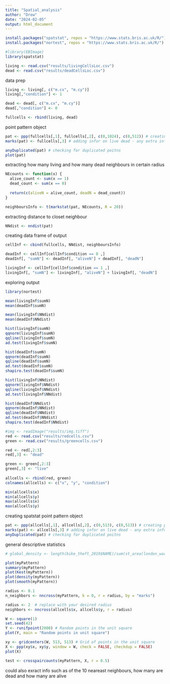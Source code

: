 ```yaml
---
title: "Spatial_analysis"
author: "Drew"
date: "2024-02-05"
output: html_document
---
```


```r
install.packages("spatstat", repos = "https://www.stats.bris.ac.uk/R/")
install.packages("nortest", repos = "https://www.stats.bris.ac.uk/R/")
```

```r
#library(EBImage)
library(spatstat)
```

```r

living <- read.csv("results/livingCellsLoc.csv")
dead <- read.csv("results/deadCellsLoc.csv")

```

data prep 

```r
living <- living[, c("m.cx", "m.cy")]
living[,"condition"] <- 1

dead <- dead[, c("m.cx", "m.cy")]
dead[,"condition"] <- 0

fullcells <- rbind(living, dead)
```

point pattern object 

```r
pat <- ppp(fullcells[,1], fullcells[,2], c(0,1024), c(0,512)) # creating point pattaern object 
marks(pat) <- fullcells[,3] # adding infor on live dead - any extra info refered to as mark in spatstat

anyDuplicated(pat) # checking for duplicated poitns 
plot(pat)
```

extracting how many living and how many dead neighbours in certain radius 

```r

NEcounts <- function(x) {
  alive_count <- sum(x == 1)
  dead_count <- sum(x == 0)
  
  return(c(aliveN = alive_count, deadN = dead_count))
}

neighboursInfo <- t(markstat(pat, NEcounts, R = 20))

```

extracting distance to closet neighbour 

```r

NNdist <- nndist(pat)

```


creating data frame of output 

```r

cellInf <- cbind(fullcells, NNdist, neighboursInfo)

deadInf <- cellInf[cellInf$condition == 0 ,]
deadInf[, "sumN"] <- deadInf[, "aliveN"] + deadInf[, "deadN"]

livingInf <- cellInf[cellInf$condition == 1 ,]
livingInf[, "sumN"] <- livingInf[, "aliveN"] + livingInf[, "deadN"]

```

exploring output

```r

library(nortest)

mean(livingInf$sumN)
mean(deadInf$sumN)

mean(livingInf$NNdist)
mean(deadInf$NNdist)

hist(livingInf$sumN)
qqnorm(livingInf$sumN)
qqline(livingInf$sumN)
ad.test(livingInf$sumN)

hist(deadInf$sumN)
qqnorm(deadInf$sumN)
qqline(deadInf$sumN)
ad.test(deadInf$sumN)
shapiro.test(deadInf$sumN)

hist(livingInf$NNdist)
qqnorm(livingInf$NNdist)
qqline(livingInf$NNdist)
ad.test(livingInf$NNdist)

hist(deadInf$NNdist)
qqnorm(deadInf$NNdist)
qqline(deadInf$NNdist)
ad.test(deadInf$NNdist)
shapiro.test(deadInf$NNdist)

```








```r
#img <- readImage("results/img.tiff")
red <- read.csv("results/redcells.csv")
green <- read.csv("results/greencells.csv")
```

```r
red <- red[,2:3]
red[,3] <- "dead"

green <- green[,2:3]
green[,3] <- "live"
 
allcells <- rbind(red, green)
colnames(allcells) <- c("x", "y", "condition")

min(allcells$x)
min(allcells$y)
max(allcells$x)
max(allcells$y)
```

creating spatstat point pattern object 

```r
pat <- ppp(allcells[,1], allcells[,2], c(0,513), c(0,513)) # creating point pattaern object 
marks(pat) <- allcells[,3] # adding infor on live dead - any extra info refered to as mark in spatstat
anyDuplicated(pat) # checking for duplicated poitns 
```

general descriptive statistics

```r
# global_density <- length(bike_theft_2019$NAME)/sum(st_area(london_ward_shp))
```



```r
plot(myPattern)
summary(myPattern)
plot(Kest(myPattern))
plot(density(myPattern))
plot(smooth(myPattern))
```

```r
radius <- 0.1
n_neighbors <- nncross(myPattern, k = 0, r = radius, by = "marks")
```

```r
radius <- 2  # replace with your desired radius
neighbors <- nncross(allcells$x, allcells$y, r = radius)
```

```r
W <- square(1)
set.seed(42)
Y <- runifpoint(2000) # Random points in the unit square
plot(Y, main = "Random points in unit square")
```

```r
xy <- gridcenters(W, 513, 513) # Grid of points in the unit square
X <- ppp(xy$x, xy$y, window = W, check = FALSE, checkdup = FALSE)
plot(X)
```

```r
test <- crosspaircounts(myPattern, X, r = 0.5)
```

could also exract info such as of the 10 neareast neighbours, how many are dead and how many are alive 